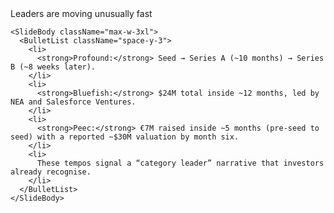 <div className="flex h-full w-full flex-col">
  <div className="flex flex-1 flex-col gap-8 px-8 py-6 w-full max-w-5xl mx-auto">
    <SlideHeader eyebrow="Board pack" kicker="Funding velocity (how fast rounds stacked)">
      Leaders are moving unusually fast
    </SlideHeader>

    <SlideBody className="max-w-3xl">
      <BulletList className="space-y-3">
        <li>
          <strong>Profound:</strong> Seed → Series A (~10 months) → Series B (~8 weeks later).
        </li>
        <li>
          <strong>Bluefish:</strong> $24M total inside ~12 months, led by NEA and Salesforce Ventures.
        </li>
        <li>
          <strong>Peec:</strong> €7M raised inside ~5 months (pre-seed to seed) with a reported ~$30M valuation by month six.
        </li>
        <li>
          These tempos signal a “category leader” narrative that investors already recognise.
        </li>
      </BulletList>
    </SlideBody>
  </div>
</div>
